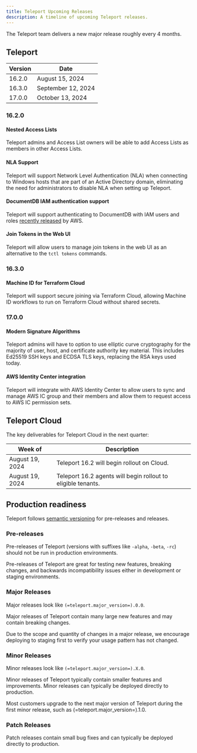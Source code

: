 ```yaml
---
title: Teleport Upcoming Releases
description: A timeline of upcoming Teleport releases.
---
```


The Teleport team delivers a new major release roughly every 4 months.

## Teleport

| Version | Date               |
|---------|--------------------|
| 16.2.0  | August 15, 2024    |
| 16.3.0  | September 12, 2024 |
| 17.0.0  | October 13, 2024   |

### 16.2.0

#### Nested Access Lists

Teleport admins and Access List owners will be able to add Access Lists as
members in other Access Lists.

#### NLA Support

Teleport will support Network Level Authentication (NLA) when connecting to
Windows hosts that are part of an Active Directory domain, eliminating the need
for administrators to disable NLA when setting up Teleport.

#### DocumentDB IAM authentication support

Teleport will support authenticating to DocumentDB with IAM users and roles
[recently released](https://aws.amazon.com/about-aws/whats-new/2024/06/amazon-documentdb-iam-database-authentication/)
by AWS.

#### Join Tokens in the Web UI

Teleport will allow users to manage join tokens in the web UI as an alternative
to the `tctl tokens` commands.

### 16.3.0

#### Machine ID for Terraform Cloud

Teleport will support secure joining via Terraform Cloud, allowing Machine ID
workflows to run on Terraform Cloud without shared secrets.

### 17.0.0

#### Modern Signature Algorithms

Teleport admins will have to option to use elliptic curve cryptography for the
majority of user, host, and certificate authority key material.  This includes
Ed25519 SSH keys and ECDSA TLS keys, replacing the RSA keys used today.

#### AWS Identity Center integration

Teleport will integrate with AWS Identity Center to allow users to sync and
manage AWS IC group and their members and allow them to request access to AWS
IC permission sets.

## Teleport Cloud

The key deliverables for Teleport Cloud in the next quarter:

| Week of         | Description                                                  |
|-----------------|--------------------------------------------------------------|
| August 19, 2024 | Teleport 16.2 will begin rollout on Cloud.                   |
| August 19, 2024 | Teleport 16.2 agents will begin rollout to eligible tenants. |

## Production readiness

Teleport follows [semantic versioning](https://semver.org) for pre-releases and
releases.

### Pre-releases

Pre-releases of Teleport (versions with suffixes like `-alpha`, `-beta`, `-rc`)
should not be run in production environments.

Pre-releases of Teleport are great for testing new features, breaking changes,
and backwards incompatibility issues either in development or staging
environments.

### Major Releases

Major releases look like `(=teleport.major_version=).0.0`.

Major releases of Teleport contain many large new features and may contain
breaking changes.

Due to the scope and quantity of changes in a major release, we encourage
deploying to staging first to verify your usage pattern has not changed.

### Minor Releases

Minor releases look like `(=teleport.major_version=).X.0`.

Minor releases of Teleport typically contain smaller features and improvements.
Minor releases can typically be deployed directly to production.

Most customers upgrade to the next major version of Teleport during the first
minor release, such as (=teleport.major_version=).1.0.

### Patch Releases

Patch releases contain small bug fixes and can typically be deployed directly
to production.
